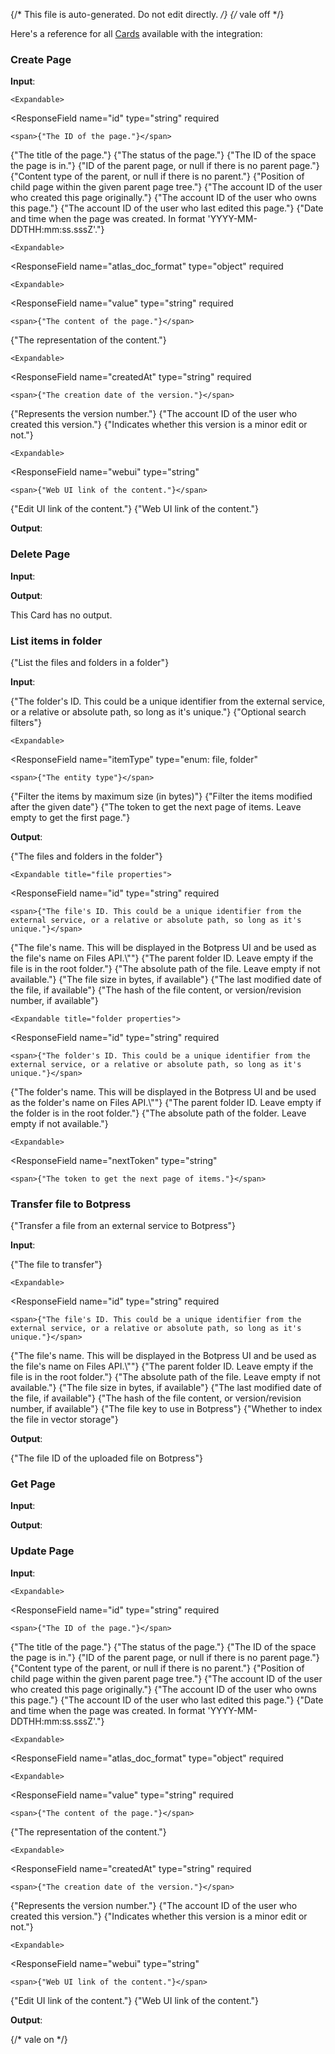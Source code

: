 {/* This file is auto-generated. Do not edit directly. */}
{/* vale off */}

Here's a reference for all [Cards](/learn/reference/cards/) available with the integration:

### Create Page

**Input**:

<Expandable title="input fields">
  <ResponseField
    name="item"
    type="object"
    required
  >
    

    <Expandable>
  <ResponseField
    name="id"
    type="string"
    required
  >
    <span>{"The ID of the page."}</span>
  </ResponseField>
  <ResponseField
    name="title"
    type="string"
  >
    <span>{"The title of the page."}</span>
  </ResponseField>
  <ResponseField
    name="status"
    type="enum: current, draft, archived, historical, trashed, any, deleted"
  >
    <span>{"The status of the page."}</span>
  </ResponseField>
  <ResponseField
    name="spaceId"
    type="string"
    required
  >
    <span>{"The ID of the space the page is in."}</span>
  </ResponseField>
  <ResponseField
    name="parentId"
    type="string,null"
    required
  >
    <span>{"ID of the parent page, or null if there is no parent page."}</span>
  </ResponseField>
  <ResponseField
    name="parentType"
    type="string"
    required
  >
    <span>{"Content type of the parent, or null if there is no parent."}</span>
  </ResponseField>
  <ResponseField
    name="position"
    type="number,null"
    required
  >
    <span>{"Position of child page within the given parent page tree."}</span>
  </ResponseField>
  <ResponseField
    name="authorId"
    type="string"
  >
    <span>{"The account ID of the user who created this page originally."}</span>
  </ResponseField>
  <ResponseField
    name="ownerId"
    type="string,null"
  >
    <span>{"The account ID of the user who owns this page."}</span>
  </ResponseField>
  <ResponseField
    name="lastOwnerId"
    type="string,null"
  >
    <span>{"The account ID of the user who last edited this page."}</span>
  </ResponseField>
  <ResponseField
    name="createdAt"
    type="string"
  >
    <span>{"Date and time when the page was created. In format 'YYYY-MM-DDTHH:mm:ss.sssZ'."}</span>
  </ResponseField>
  <ResponseField
    name="body"
    type="object"
  >
    

    <Expandable>
  <ResponseField
    name="atlas_doc_format"
    type="object"
    required
  >
    

    <Expandable>
  <ResponseField
    name="value"
    type="string"
    required
  >
    <span>{"The content of the page."}</span>
  </ResponseField>
  <ResponseField
    name="representation"
    type="string"
    required
  >
    <span>{"The representation of the content."}</span>
  </ResponseField>
    </Expandable>
  </ResponseField>
    </Expandable>
  </ResponseField>
  <ResponseField
    name="version"
    type="object"
  >
    

    <Expandable>
  <ResponseField
    name="createdAt"
    type="string"
    required
  >
    <span>{"The creation date of the version."}</span>
  </ResponseField>
  <ResponseField
    name="number"
    type="number"
    required
  >
    <span>{"Represents the version number."}</span>
  </ResponseField>
  <ResponseField
    name="authorId"
    type="string"
    required
  >
    <span>{"The account ID of the user who created this version."}</span>
  </ResponseField>
  <ResponseField
    name="minorEdit"
    type="boolean"
    required
  >
    <span>{"Indicates whether this version is a minor edit or not."}</span>
  </ResponseField>
    </Expandable>
  </ResponseField>
  <ResponseField
    name="_links"
    type="object"
    required
  >
    

    <Expandable>
  <ResponseField
    name="webui"
    type="string"
  >
    <span>{"Web UI link of the content."}</span>
  </ResponseField>
  <ResponseField
    name="editui"
    type="string"
  >
    <span>{"Edit UI link of the content."}</span>
  </ResponseField>
  <ResponseField
    name="tinyui"
    type="string"
  >
    <span>{"Web UI link of the content."}</span>
  </ResponseField>
    </Expandable>
  </ResponseField>
    </Expandable>
  </ResponseField>
</Expandable>

**Output**:

<Expandable title="output">
  <ResponseField
    name="item"
    type="string"
    required
  >
    
  </ResponseField>
</Expandable>

### Delete Page

**Input**:

<Expandable title="input fields">
  <ResponseField
    name="id"
    type="string"
    required
  >
    
  </ResponseField>
</Expandable>

**Output**:

This Card has no output.

### List items in folder

<span>{"List the files and folders in a folder"}</span>

**Input**:

<Expandable title="input fields">
  <ResponseField
    name="folderId"
    type="string"
  >
    <span>{"The folder's ID. This could be a unique identifier from the external service, or a relative or absolute path, so long as it's unique."}</span>
  </ResponseField>
  <ResponseField
    name="filters"
    type="object"
  >
    <span>{"Optional search filters"}</span>

    <Expandable>
  <ResponseField
    name="itemType"
    type="enum: file, folder"
  >
    <span>{"The entity type"}</span>
  </ResponseField>
  <ResponseField
    name="maxSizeInBytes"
    type="number"
  >
    <span>{"Filter the items by maximum size (in bytes)"}</span>
  </ResponseField>
  <ResponseField
    name="modifiedAfter"
    type="string (date-time)"
  >
    <span>{"Filter the items modified after the given date"}</span>
  </ResponseField>
    </Expandable>
  </ResponseField>
  <ResponseField
    name="nextToken"
    type="string"
  >
    <span>{"The token to get the next page of items. Leave empty to get the first page."}</span>
  </ResponseField>
</Expandable>

**Output**:

<Expandable title="output">
  <ResponseField
    name="items"
    type="array"
    required
  >
    <span>{"The files and folders in the folder"}</span>

    <Expandable title="file properties">
  <ResponseField
    name="id"
    type="string"
    required
  >
    <span>{"The file's ID. This could be a unique identifier from the external service, or a relative or absolute path, so long as it's unique."}</span>
  </ResponseField>
  <ResponseField
    name="type"
    type="string"
    required
  >
    
  </ResponseField>
  <ResponseField
    name="name"
    type="string"
    required
  >
    <span>{"The file's name. This will be displayed in the Botpress UI and be used as the file's name on Files API.\""}</span>
  </ResponseField>
  <ResponseField
    name="parentId"
    type="string"
  >
    <span>{"The parent folder ID. Leave empty if the file is in the root folder."}</span>
  </ResponseField>
  <ResponseField
    name="absolutePath"
    type="string"
  >
    <span>{"The absolute path of the file. Leave empty if not available."}</span>
  </ResponseField>
  <ResponseField
    name="sizeInBytes"
    type="number"
  >
    <span>{"The file size in bytes, if available"}</span>
  </ResponseField>
  <ResponseField
    name="lastModifiedDate"
    type="string (date-time)"
  >
    <span>{"The last modified date of the file, if available"}</span>
  </ResponseField>
  <ResponseField
    name="contentHash"
    type="string"
  >
    <span>{"The hash of the file content, or version/revision number, if available"}</span>
  </ResponseField>
    </Expandable>

    <Expandable title="folder properties">
  <ResponseField
    name="id"
    type="string"
    required
  >
    <span>{"The folder's ID. This could be a unique identifier from the external service, or a relative or absolute path, so long as it's unique."}</span>
  </ResponseField>
  <ResponseField
    name="type"
    type="string"
    required
  >
    
  </ResponseField>
  <ResponseField
    name="name"
    type="string"
    required
  >
    <span>{"The folder's name. This will be displayed in the Botpress UI and be used as the folder's name on Files API.\""}</span>
  </ResponseField>
  <ResponseField
    name="parentId"
    type="string"
  >
    <span>{"The parent folder ID. Leave empty if the folder is in the root folder."}</span>
  </ResponseField>
  <ResponseField
    name="absolutePath"
    type="string"
  >
    <span>{"The absolute path of the folder. Leave empty if not available."}</span>
  </ResponseField>
    </Expandable>
  </ResponseField>
  <ResponseField
    name="meta"
    type="object"
    required
  >
    

    <Expandable>
  <ResponseField
    name="nextToken"
    type="string"
  >
    <span>{"The token to get the next page of items."}</span>
  </ResponseField>
    </Expandable>
  </ResponseField>
</Expandable>

### Transfer file to Botpress

<span>{"Transfer a file from an external service to Botpress"}</span>

**Input**:

<Expandable title="input fields">
  <ResponseField
    name="file"
    type="object"
    required
  >
    <span>{"The file to transfer"}</span>

    <Expandable>
  <ResponseField
    name="id"
    type="string"
    required
  >
    <span>{"The file's ID. This could be a unique identifier from the external service, or a relative or absolute path, so long as it's unique."}</span>
  </ResponseField>
  <ResponseField
    name="type"
    type="string"
    required
  >
    
  </ResponseField>
  <ResponseField
    name="name"
    type="string"
    required
  >
    <span>{"The file's name. This will be displayed in the Botpress UI and be used as the file's name on Files API.\""}</span>
  </ResponseField>
  <ResponseField
    name="parentId"
    type="string"
  >
    <span>{"The parent folder ID. Leave empty if the file is in the root folder."}</span>
  </ResponseField>
  <ResponseField
    name="absolutePath"
    type="string"
  >
    <span>{"The absolute path of the file. Leave empty if not available."}</span>
  </ResponseField>
  <ResponseField
    name="sizeInBytes"
    type="number"
  >
    <span>{"The file size in bytes, if available"}</span>
  </ResponseField>
  <ResponseField
    name="lastModifiedDate"
    type="string (date-time)"
  >
    <span>{"The last modified date of the file, if available"}</span>
  </ResponseField>
  <ResponseField
    name="contentHash"
    type="string"
  >
    <span>{"The hash of the file content, or version/revision number, if available"}</span>
  </ResponseField>
    </Expandable>
  </ResponseField>
  <ResponseField
    name="fileKey"
    type="string"
    required
  >
    <span>{"The file key to use in Botpress"}</span>
  </ResponseField>
  <ResponseField
    name="shouldIndex"
    type="boolean"
  >
    <span>{"Whether to index the file in vector storage"}</span>
  </ResponseField>
</Expandable>

**Output**:

<Expandable title="output">
  <ResponseField
    name="botpressFileId"
    type="string"
    required
  >
    <span>{"The file ID of the uploaded file on Botpress"}</span>
  </ResponseField>
</Expandable>

### Get Page

**Input**:

<Expandable title="input fields">
  <ResponseField
    name="id"
    type="string"
    required
  >
    
  </ResponseField>
</Expandable>

**Output**:

<Expandable title="output">
  <ResponseField
    name="item"
    type="string"
    required
  >
    
  </ResponseField>
</Expandable>

### Update Page

**Input**:

<Expandable title="input fields">
  <ResponseField
    name="id"
    type="string"
    required
  >
    
  </ResponseField>
  <ResponseField
    name="item"
    type="object"
    required
  >
    

    <Expandable>
  <ResponseField
    name="id"
    type="string"
    required
  >
    <span>{"The ID of the page."}</span>
  </ResponseField>
  <ResponseField
    name="title"
    type="string"
  >
    <span>{"The title of the page."}</span>
  </ResponseField>
  <ResponseField
    name="status"
    type="enum: current, draft, archived, historical, trashed, any, deleted"
  >
    <span>{"The status of the page."}</span>
  </ResponseField>
  <ResponseField
    name="spaceId"
    type="string"
    required
  >
    <span>{"The ID of the space the page is in."}</span>
  </ResponseField>
  <ResponseField
    name="parentId"
    type="string,null"
    required
  >
    <span>{"ID of the parent page, or null if there is no parent page."}</span>
  </ResponseField>
  <ResponseField
    name="parentType"
    type="string"
    required
  >
    <span>{"Content type of the parent, or null if there is no parent."}</span>
  </ResponseField>
  <ResponseField
    name="position"
    type="number,null"
    required
  >
    <span>{"Position of child page within the given parent page tree."}</span>
  </ResponseField>
  <ResponseField
    name="authorId"
    type="string"
  >
    <span>{"The account ID of the user who created this page originally."}</span>
  </ResponseField>
  <ResponseField
    name="ownerId"
    type="string,null"
  >
    <span>{"The account ID of the user who owns this page."}</span>
  </ResponseField>
  <ResponseField
    name="lastOwnerId"
    type="string,null"
  >
    <span>{"The account ID of the user who last edited this page."}</span>
  </ResponseField>
  <ResponseField
    name="createdAt"
    type="string"
  >
    <span>{"Date and time when the page was created. In format 'YYYY-MM-DDTHH:mm:ss.sssZ'."}</span>
  </ResponseField>
  <ResponseField
    name="body"
    type="object"
  >
    

    <Expandable>
  <ResponseField
    name="atlas_doc_format"
    type="object"
    required
  >
    

    <Expandable>
  <ResponseField
    name="value"
    type="string"
    required
  >
    <span>{"The content of the page."}</span>
  </ResponseField>
  <ResponseField
    name="representation"
    type="string"
    required
  >
    <span>{"The representation of the content."}</span>
  </ResponseField>
    </Expandable>
  </ResponseField>
    </Expandable>
  </ResponseField>
  <ResponseField
    name="version"
    type="object"
  >
    

    <Expandable>
  <ResponseField
    name="createdAt"
    type="string"
    required
  >
    <span>{"The creation date of the version."}</span>
  </ResponseField>
  <ResponseField
    name="number"
    type="number"
    required
  >
    <span>{"Represents the version number."}</span>
  </ResponseField>
  <ResponseField
    name="authorId"
    type="string"
    required
  >
    <span>{"The account ID of the user who created this version."}</span>
  </ResponseField>
  <ResponseField
    name="minorEdit"
    type="boolean"
    required
  >
    <span>{"Indicates whether this version is a minor edit or not."}</span>
  </ResponseField>
    </Expandable>
  </ResponseField>
  <ResponseField
    name="_links"
    type="object"
    required
  >
    

    <Expandable>
  <ResponseField
    name="webui"
    type="string"
  >
    <span>{"Web UI link of the content."}</span>
  </ResponseField>
  <ResponseField
    name="editui"
    type="string"
  >
    <span>{"Edit UI link of the content."}</span>
  </ResponseField>
  <ResponseField
    name="tinyui"
    type="string"
  >
    <span>{"Web UI link of the content."}</span>
  </ResponseField>
    </Expandable>
  </ResponseField>
    </Expandable>
  </ResponseField>
</Expandable>

**Output**:

<Expandable title="output">
  <ResponseField
    name="item"
    type="string"
    required
  >
    
  </ResponseField>
</Expandable>


{/* vale on */}